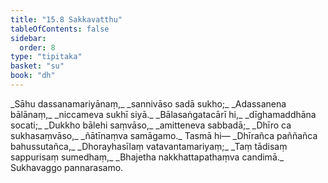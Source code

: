 ```yaml
---
title: "15.8 Sakkavatthu"
tableOfContents: false
sidebar:
  order: 8
type: "tipitaka"
basket: "su"
book: "dh"
---
```



<DynamicBreadcrumb />

<Division number="206" book="dh">

<Paragraph number="222" type="verses" book="dh">
_Sāhu dassanamariyānaṃ,_  
_sannivāso sadā sukho;_  
_Adassanena bālānaṃ,_  
_niccameva sukhī siyā._  

</Paragraph>

</Division>
<Division number="207" book="dh">

<Paragraph number="223" type="verses" book="dh">
_Bālasaṅgatacārī hi,_  
_dīghamaddhāna socati;_  
_Dukkho bālehi saṃvāso,_  
_amitteneva sabbadā;_  
_Dhīro ca sukhasaṃvāso,_  
_ñātīnaṃva samāgamo._  

</Paragraph>

</Division>
<Division number="208" book="dh">

<Paragraph number="224" book="dh">
Tasmā hi—
</Paragraph>

<Paragraph number="225" type="verses" book="dh">
_Dhīrañca paññañca bahussutañca,_  
_Dhorayhasīlaṃ vatavantamariyaṃ;_  
_Taṃ tādisaṃ sappurisaṃ sumedhaṃ,_  
_Bhajetha nakkhattapathaṃva candimā._  


</Paragraph>
</Division>

<Paragraph number="226" type="center" book="dh">
Sukhavaggo pannarasamo.
</Paragraph>